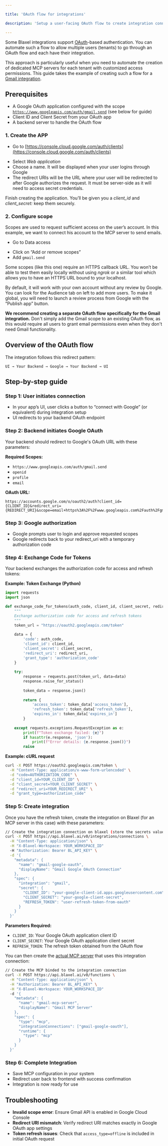 ```yaml
---

title: 'OAuth flow for integrations'

description: 'Setup a user-facing OAuth flow to create integration connections on Blaxel.'

---
```


Some Blaxel integrations support [OAuth](https://oauth.net/2/)-based authentication. You can automate such a flow to allow multiple users (tenants) to go through an OAuth flow and each have their integration. 

This approach is particularly useful when you need to automate the creation of dedicated MCP servers for each tenant with customized access permissions. This guide takes the example of creating such a flow for a [Gmail integration](Gmail).

## **Prerequisites**

- A Google OAuth application configured with the scope [`https://www.googleapis.com/auth/gmail.send`](https://www.googleapis.com/auth/gmail.send) (see below for guide)
- Client ID and Client Secret from your OAuth app
- A backend server to handle the OAuth flow

<Accordion title="How to create a Google OAuth app">

### 1. Create the APP

- Go to [https://console.cloud.google.com/auth/clients](https://console.cloud.google.com/auth/clients)

[](https://lh7-rt.googleusercontent.com/docsz/AD_4nXcFD1le5fn-eMiyTjOee-bHWxp1UjI1AGyCszco9b-mdjaIoN1mnDtOmKbEAW8LsocvYGiroJJwCi_SHFgzKLwYoHoG5UweSDlS3Smm-r0f0RMvr85KCx4Rp_6MdhwweRdRcBpeaQ?key=Pe48uQJwhyRkAD1JsBWU4Q)

- Select *Web application*
- Choose a name. It will be displayed when your user logins through Google
- The redirect URIs will be the URL where your user will be redirected to after Google authorizes the request. It must be server-side as it will need to access secret credentials.

Finish creating the application. You’ll be given you a *client_id* and *client_secret:* keep them securely.

### 2. Configure scope

Scopes are used to request sufficient access on the user’s account. In this example, we want to connect his account to the MCP server to send emails.

- Go to Data access

[](https://lh7-rt.googleusercontent.com/docsz/AD_4nXcikg83r7fMeZkFl_4JM0evSGUH7oj_EsJtMMjYHwrtiHZrq_1smDrui7kpxbPy-Vqj9-Y6P0pazODg1vPxG5S_Rh5eeqADVjatdfXqukuKc9kx6rGYNbnmnAsnIZfQCOdCxlBmJw?key=Pe48uQJwhyRkAD1JsBWU4Q)

- Click on “Add or remove scopes”
- Add `gmail.send`

[](https://lh7-rt.googleusercontent.com/docsz/AD_4nXeiuINtnWLiOcK94UIMLCoqc7N7L-gQRtvXdKcTmab1yvTpLTwWZ_jvw8fy1ygeONhm8lRsKnTjP_-M6xuzOh-wE0FAm7_qgtgMAAQnP00Y0IVXOvCGt2aT3Inf-tUxvwUclvbi?key=Pe48uQJwhyRkAD1JsBWU4Q)

<Info>Some scopes (like this one) require an HTTPS callback URL. You won’t be able to test them easily locally without using *ngrok* or a similar tool which allows you to have an HTTPS URL bound to your localhost.</Info>

<Info>By default, it will work with your own account without any review by Google. You can look for the Audience tab on left to add more users. To make it global, you will need to launch a review process from Google with the “Publish app” button.</Info>

</Accordion>

<Warning>**We recommend creating a separate OAuth flow specifically for the Gmail integration.** Don't simply add the Gmail scope to an existing OAuth flow, as this would require all users to grant email permissions even when they don't need Gmail functionality.</Warning>

## **Overview of the OAuth flow**

The integration follows this redirect pattern:

```
UI → Your Backend → Google → Your Backend → UI
```

## **Step-by-step guide**

### **Step 1: User initiates connection**

- In your app’s UI, user clicks a button to “connect with Google” (or equivalent) during integration setup
- UI redirects to your backend OAuth endpoint

### **Step 2: Backend initiates Google OAuth**

Your backend should redirect to Google's OAuth URL with these parameters:

**Required Scopes:**

- `https://www.googleapis.com/auth/gmail.send`
- `openid`
- `profile`
- `email`

**OAuth URL:**

```
https://accounts.google.com/o/oauth2/auth?client_id={CLIENT_ID}&redirect_uri={REDIRECT_URI}&scope=email+https%3A%2F%2Fwww.googleapis.com%2Fauth%2Fgmail.send+openid+profile&response_type=code&access_type=offline
```

### **Step 3: Google authorization**

- Google prompts user to login and approve requested scopes
- Google redirects back to your redirect_uri with a temporary authorization code

### **Step 4: Exchange Code for Tokens**

Your backend exchanges the authorization code for access and refresh tokens:

**Example: Token Exchange (Python)**

```python
import requests
import json

def exchange_code_for_tokens(auth_code, client_id, client_secret, redirect_uri):
    """
    Exchange authorization code for access and refresh tokens
    """
    token_url = "https://oauth2.googleapis.com/token"
    
    data = {
        'code': auth_code,
        'client_id': client_id,
        'client_secret': client_secret,
        'redirect_uri': redirect_uri,
        'grant_type': 'authorization_code'
    }
    
    try:
        response = requests.post(token_url, data=data)
        response.raise_for_status()
        
        token_data = response.json()
        
        return {
            'access_token': token_data['access_token'],
            'refresh_token': token_data['refresh_token'],
            'expires_in': token_data['expires_in']
        }
    
    except requests.exceptions.RequestException as e:
        print(f"Token exchange failed: {e}")
        if hasattr(e.response, 'json'):
            print(f"Error details: {e.response.json()}")
        raise
```

**Example: cURL request**

```bash
curl -X POST https://oauth2.googleapis.com/token \
  -H "Content-Type: application/x-www-form-urlencoded" \
  -d "code=AUTHORIZATION_CODE" \
  -d "client_id=YOUR_CLIENT_ID" \
  -d "client_secret=YOUR_CLIENT_SECRET" \
  -d "redirect_uri=YOUR_REDIRECT_URI" \
  -d "grant_type=authorization_code"
```

### **Step 5: Create integration**

Once you have the refresh token, create the integration on Blaxel (for an MCP server in this case) with these parameters:

```bash
// Create the integration connection on blaxel (store the secrets values)
curl -X POST https://api.blaxel.ai/v0/integrations/connections \
  -H "Content-Type: application/json" \
  -H "X-Blaxel-Workspace: YOUR_WORKSPACE_ID"
  -H "Authorization: Bearer BL_API_KEY" \
  -d '{
    "metadata": {
      "name": "gmail-google-oauth",
      "displayName": "Gmail Google OAuth Connection"
    },
    "spec": {
      "integration": "gmail",
      "secret": {
        "CLIENT_ID": "your-google-client-id.apps.googleusercontent.com",
        "CLIENT_SECRET": "your-google-client-secret",
        "REFRESH_TOKEN": "user-refresh-token-from-oauth"
      }
    }
  }'
```

**Parameters Required:**

- `CLIENT_ID`: Your Google OAuth application client ID
- `CLIENT_SECRET`: Your Google OAuth application client secret
- `REFRESH_TOKEN`: The refresh token obtained from the OAuth flow

You can then create the [actual MCP server](../Functions/Overview) that uses this integration connection:

```bash
// Create the MCP binded to the integration connection
curl -X POST https://api.blaxel.ai/v0/functions \
  -H "Content-Type: application/json" \
  -H "Authorization: Bearer BL_API_KEY" \
  -H "X-Blaxel-Workspace: YOUR_WORKSPACE_ID"
  -d '{
    "metadata": {
      "name": "gmail-mcp-server",
      "displayName": "Gmail MCP Server"
    },
    "spec": {
      "type": "mcp",
      "integrationConnections": ["gmail-google-oauth"],
      "runtime": {
        "type": "mcp"
      }
    }
  }'

```

### **Step 6: Complete Integration**

- Save MCP configuration in your system
- Redirect user back to frontend with success confirmation
- Integration is now ready for use

## **Troubleshooting**

- **Invalid scope error**: Ensure Gmail API is enabled in Google Cloud Console
- **Redirect URI mismatch**: Verify redirect URI matches exactly in Google OAuth app settings
- **Token refresh issues**: Check that `access_type=offline` is included in initial OAuth request